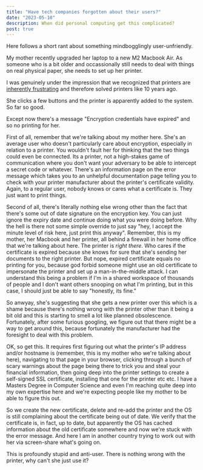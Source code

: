 ```yaml
---
title: "Have tech companies forgotten about their users?"
date: "2023-05-10"
description: When did personal computing get this complicated?
post: true
---
```


Here follows a short rant about something mindbogglingly user-unfriendly.

My mother recently upgraded her laptop to a new M2 Macbook Air. As someone who is a bit older and occassionally
still needs to deal with things on real physical paper, she needs to set up her printer.

I was genuinely under the impression that we recognized that printers are [inherently frustrating](https://theoatmeal.com/comics/printers)
and therefore solved printers like 10 years ago.

She clicks a few buttons and the printer is apparently added to the system. So far so good.

Except now there's a message "Encryption credentials have expired" and so no printing for her.

First of all, remember that we're talking about my mother here. She's an average user who doesn't
particularly care about encryption, especially in relation to a printer. You wouldn't fault her for
thinking that the two things could even be connected. Its a printer, not a high-stakes game of communication
where you don't want your adversary to be able to intercept a secret code or whatever. There's
an information page on the error message which takes you to an unhelpful documentation page telling
you to check with your printer manufacturer about the printer's certificate validity. Again, to a
regular user, nobody knows or cares what a certificate is. They just want to print things.

Second of all, there's literally nothing else wrong other than the fact that there's some
out of date signature on the encryption key. You can just ignore the expiry date and continue
doing what you were doing before. Why the hell is there not some simple override
to just say "hey, I accept the minute level of risk here, just print this anyway". Remember,
this is my mother, her Macbook and her printer, all behind a firewall in her home office
that we're talking about here. The printer is *right there*. Who cares if the certificate is expired
because she knows for sure that she's sending her documents to the right printer. But nope,
expired certificate equals no printing for you, because god forbid someone might use an
old certificate to impersonate the printer and set up a man-in-the-middle attack. I can understand
this being a problem if I'm in a shared workspace of thousands of people and I don't want others
snooping on what I'm printing, but in this case, I should just be able to say "honestly, its fine."

So anwyay, she's suggesting that she gets a new printer over this which is a shame because
there's nothing wrong with the printer other than it being a bit old and this is starting to
smell a lot like planned obsolescence. Fortunately, after some furious googling, we figure out that
there might be a way to get around this, because fortunately the manufacturer had the foresight
to deal with this problem.

OK, so get this. It requires first figuring out what the printer's IP address and/or hostname is
(remember, this is my mother who we're talking about here), navigating to that page in your browser,
clicking through a bunch of scary warnings about the page being there to trick you and steal your financial
information, then going deep into the printer settings to create a self-signed SSL certificate, installing
that one for the printer etc etc. I have a Masters Degree in Computer Science and even I'm reaching quite
deep into my own expertise here and we're expecting people like my mother to be able to figure this out.

So we create the new certificate, delete and re-add the printer and the OS is still complaining about
the certificate being out of date. We verify that the certificate is, in fact, up to date, but apparently
the OS has cached information about the old certificate somewhere and now we're stuck with the error message.
And here I am in another country trying to work out with her via screen-share what's going on.

This is profoundly stupid and anti-user. There is nothing wrong with the printer, why can't she just use it?